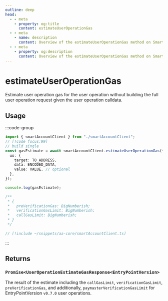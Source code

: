 ```yaml
---
outline: deep
head:
  - - meta
    - property: og:title
      content: estimateUserOperationGas
  - - meta
    - name: description
      content: Overview of the estimateUserOperationGas method on SmartAccountClient
  - - meta
    - property: og:description
      content: Overview of the estimateUserOperationGas method on SmartAccountClient
---
```


# estimateUserOperationGas

Estimate user operation gas for the user operation without building the full user operation request given the user operation calldata.

## Usage

:::code-group

```ts [example.ts]
import { smartAccountClient } from "./smartAccountClient";
// [!code focus:99]
// build single
const gasEstimate = await smartAccountClient.estimateUserOperationGas({
  uo: {
    target: TO_ADDRESS,
    data: ENCODED_DATA,
    value: VALUE, // optional
  },
});

console.log(gasEstimate);

/**
 * {
 *   preVerificationGas: BigNumberish;
 *   verificationGasLimit: BigNumberish;
 *   callGasLimit: BigNumberish;
 * }
 */
```

```ts [smartAccountClient.ts]
// [!include ~/snippets/aa-core/smartAccountClient.ts]
```

:::

## Returns

### `Promise<UserOperationEstimateGasResponse<EntryPointVersion>`

The result of the estimate including the `callGasLimit`, `verificationGasLimit`, `preVerificationGas`, and additionally, `paymasterVerificationGasLimit` for EntryPointVersion `v0.7.0` user operations.


<SendUoParam />
